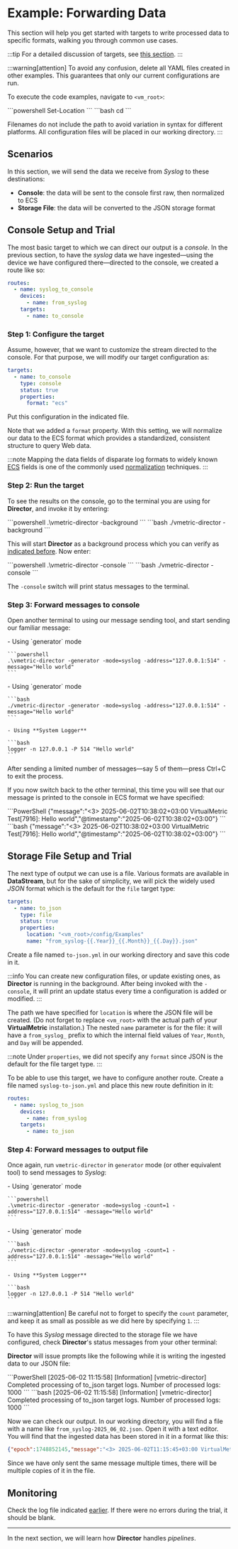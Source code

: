 # Example: Forwarding Data

This section will help you get started with targets to write processed data to specific formats, walking you through common use cases.

:::tip
For a detailed discussion of targets, see [this section](../../configuration/targets/overview.mdx#configuration).
:::

:::warning[attention]
To avoid any confusion, delete all YAML files created in other examples. This guarantees that only our current configurations are run.

To execute the code examples, navigate to `<vm_root>`:

<Tabs>
  <TabItem value="powershell" label="PowerShell" default>
    ```powershell
    Set-Location <vm_root>
    ```
  </TabItem>
  <TabItem value="bash" label="Bash">
    ```bash
    cd <vm_root>
    ```
  </TabItem>
</Tabs>

Filenames do not include the path to avoid variation in syntax for different platforms. All configuration files will be placed in our working directory.
:::

## Scenarios

In this section, we will send the data we receive from _Syslog_ to these destinations:

* **Console**: the data will be sent to the console first raw, then normalized to ECS
* **Storage File**: the data will be converted to the JSON storage format

## Console Setup and Trial

The most basic target to which we can direct our output is a _console_. In the previous section, to have the _syslog_ data we have ingested&mdash;using the device we have configured there&mdash;directed to the console, we created a route like so:

```yaml
routes:
  - name: syslog_to_console
    devices:
      - name: from_syslog
    targets:
      - name: to_console
```

### Step 1: Configure the target

Assume, however, that we want to customize the stream directed to the console. For that purpose, we will modify our target configuration as:

```yaml title="to-console.yml"
targets:
  - name: to_console
    type: console
    status: true
    properties:
      format: "ecs"
```

Put this configuration in the indicated file.

Note that we added a `format` property. With this setting, we will normalize our data to the ECS format which provides a standardized, consistent structure to query Web data.

:::note
Mapping the data fields of disparate log formats to widely known [ECS](../../appendix.mdx#ecs) fields is one of the commonly used [normalization](../../configuration/pipelines/normalization.mdx) techniques.
:::

### Step 2: Run the target

To see the results on the console, go to the terminal you are using for **Director**, and invoke it by entering:

<Tabs>
  <TabItem value="powershell" label="PowerShell" default>
    ```powershell
    .\vmetric-director -background
    ```
  </TabItem>
  <TabItem value="bash" label="Bash">
    ```bash
    ./vmetric-director -background
    ```
  </TabItem>
</Tabs>

This will start **Director** as a background process which you can verify as [indicated before](../single-node-deployment-director.mdx#post-installation). Now enter:

<Tabs>
  <TabItem value="powershell" label="PowerShell" default>
    ```powershell
    .\vmetric-director -console
    ```
  </TabItem>
  <TabItem value="bash" label="Bash">
    ```bash
    ./vmetric-director -console
    ```
  </TabItem>
</Tabs>

The `-console` switch will print status messages to the terminal.

### Step 3: Forward messages to console

Open another terminal to using our message sending tool, and start sending our familiar message:

<Tabs>
  <TabItem value="powershell" label="PowerShell" default>
    - Using `generator` mode

    ```powershell
    .\vmetric-director -generator -mode=syslog -address="127.0.0.1:514" -message="Hello world"
    ```
  </TabItem>
  <TabItem value="bash" label="Bash">
    - Using `generator` mode
  
    ```bash
    ./vmetric-director -generator -mode=syslog -address="127.0.0.1:514" -message="Hello world"
    ```
    
    - Using **System Logger**

    ```bash
    logger -n 127.0.0.1 -P 514 "Hello world"
    ```
  </TabItem>
</Tabs>

After sending a limited number of messages&mdash;say 5 of them&mdash;press <kb-short>Ctrl+C</kb-short> to exit the process.

If you now switch back to the other terminal, this time you will see that our message is printed to the console in ECS format we have specified:

<Tabs>
  <TabItem value="powershell" label="PowerShell" default>
    ```PowerShell
    {"message":"<3> 2025-06-02T10:38:02+03:00 VirtualMetric Test[7916]: Hello world","@timestamp":"2025-06-02T10:38:02+03:00"}
    ```
  </TabItem>
  <TabItem value="bash" label="Bash">
    ```bash
    {"message":"<3> 2025-06-02T10:38:02+03:00 VirtualMetric Test[7916]: Hello world","@timestamp":"2025-06-02T10:38:02+03:00"}
    ```
  </TabItem>
</Tabs>

## Storage File Setup and Trial

The next type of output we can use is a file. Various formats are available in **DataStream**, but for the sake of simplicity, we will pick the widely used _JSON_ format which is the default for the `file` target type:

```yaml
targets:
  - name: to_json
    type: file
    status: true
    properties:
      location: "<vm_root>/config/Examples"
      name: "from_syslog-{{.Year}}_{{.Month}}_{{.Day}}.json"
```

Create a file named `to-json.yml` in our working directory and save this code in it.

:::info
You can create new configuration files, or update existing ones, as **Director** is running in the background. After being invoked with the `-console`, it will print an update status every time a configuration is added or modified.
:::

The path we have specified for `location` is where the JSON file will be created. (Do not forget to replace `<vm_root>` with the actual path of your **VirtualMetric** installation.) The nested `name` parameter is for the file: it will have a `from_syslog_` prefix to which the internal field values of `Year`, `Month`, and `Day` will be appended.

:::note
Under `properties`, we did not specify any `format` since JSON is the default for the file target type.
:::

To be able to use this target, we have to configure another route. Create a file named `syslog-to-json.yml` and place this new route definition in it:

```yaml title="syslog-to-json.yml"
routes:
  - name: syslog_to_json
    devices:
      - name: from_syslog
    targets:
      - name: to_json
```

### Step 4: Forward messages to output file

Once again, run `vmetric-director` in `generator` mode (or other equivalent tool) to send messages to _Syslog_:

<Tabs>
  <TabItem value="powershell" label="PowerShell" default>
    - Using `generator` mode

    ```powershell
    .\vmetric-director -generator -mode=syslog -count=1 -address="127.0.0.1:514" -message="Hello world"
    ```
  </TabItem>
  <TabItem value="bash" label="Bash">
    - Using `generator` mode
  
    ```bash
    ./vmetric-director -generator -mode=syslog -count=1 -address="127.0.0.1:514" -message="Hello world"
    ```
    
    - Using **System Logger**

    ```bash
    logger -n 127.0.0.1 -P 514 "Hello world"
    ```
  </TabItem>
</Tabs>

:::warning[attention]
Be careful not to forget to specify the `count` parameter, and keep it as small as possible as we did here by specifying `1`.
:::

To have this _Syslog_ message directed to the storage file we have configured, check **Director**'s status messages from your other terminal:

**Director** will issue prompts like the following while it is writing the ingested data to our JSON file:

<Tabs>
  <TabItem value="powershell" label="PowerShell">
    ```PowerShell
    [2025-06-02 11:15:58] [Information] [vmetric-director] Completed processing of to_json target logs. Number of processed logs: 1000
    ```
  </TabItem>
  <TabItem value="bash" label="Bash">
    ```bash
    [2025-06-02 11:15:58] [Information] [vmetric-director] Completed processing of to_json target logs. Number of processed logs: 1000
    ```
  </TabItem>
</Tabs>

Now we can check our output. In our working directory, you will find a file with a name like `from_syslog-2025_06_02.json`. Open it with a text editor. You will find that the ingested data has been stored in it in a format like this:

```json
{"epoch":1748852145,"message":"<3> 2025-06-02T11:15:45+03:00 VirtualMetric Test[5832]: Hello world"}
```

Since we have only sent the same message multiple times, there will be multiple copies of it in the file.

## Monitoring

Check the log file indicated [earlier](./overview.mdx#logging-setup). If there were no errors during the trial, it should be blank.

---

In the next section, we will learn how **Director** handles _pipelines_.

